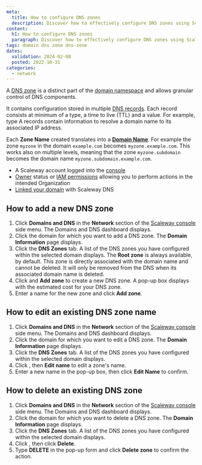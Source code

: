 ```yaml
---
meta:
  title: How to configure DNS zones
  description: Discover how to effectively configure DNS zones using Scaleway's Domains and DNS service. Learn to add, edit, and delete DNS zones to manage your domain's configurations with ease and precision.
content:
  h1: How to configure DNS zones
  paragraph: Discover how to effectively configure DNS zones using Scaleway's Domains and DNS service. Learn to add, edit, and delete DNS zones to manage your domain's configurations with ease and precision.
tags: domain dns zone dns-zone
dates:
  validation: 2024-02-08
  posted: 2022-10-31
categories:
  - network
---
```


A [DNS zone](/network/domains-and-dns/concepts/#dns-zone/) is a distinct part of the [domain namespace](/network/domains-and-dns/concepts/#dns-namespace/) and allows granular control of DNS components.

It contains configuration stored in multiple [DNS records](/network/domains-and-dns/concepts/#dns-record/). Each record consists at minimum of a type, a time to live (TTL) and a value. For example, type A records contain information to resolve a domain name to its associated IP address.

Each **Zone Name** created translates into a [**Domain Name**](/network/domains-and-dns/concepts/#domain-name-domain/). For example the zone `myzone` in the domain `example.com` becomes `myzone.example.com`. This works also on multiple levels, meaning that the zone `myzone.subdomain` becomes the domain name `myzone.subdomain.example.com`.

<Macro id="requirements" />

- A Scaleway account logged into the [console](https://console.scaleway.com/)
- [Owner](/identity-and-access-management/iam/concepts/#owner/) status or [IAM permissions](/identity-and-access-management/iam/concepts/#permission/) allowing you to perform actions in the intended Organization
- [Linked your domain](/network/domains-and-dns/how-to/add-external-domain/) with Scaleway DNS

## How to add a new DNS zone

1. Click **Domains and DNS** in the **Network** section of the [Scaleway console](https://console.scaleway.com/) side menu. The Domains and DNS dashboard displays.
2. Click the domain for which you want to add a DNS zone. The **Domain Information** page displays.
3. Click the **DNS Zones** tab. A list of the DNS zones you have configured within the selected domain displays.
    <Message type="note">
      The **Root zone** is always available, by default. This zone is directly associated with the domain name and cannot be deleted. It will only be removed from the DNS when its associated domain name is deleted.
    </Message>
4. Click <Icon name="plus" /> and **Add zone** to create a new DNS zone. A pop-up box displays with the estimated cost for your DNS zone.
5. Enter a name for the new zone and click **Add zone**.
    <Lightbox src="scaleway-dns-add-zone.webp" alt="" />

## How to edit an existing DNS zone name

1. Click **Domains and DNS** in the **Network** section of the [Scaleway console](https://console.scaleway.com/) side menu. The Domains and DNS dashboard displays.
2. Click the domain for which you want to edit a DNS zone. The **Domain Information** page displays.
3. Click the **DNS Zones** tab. A list of the DNS zones you have configured within the selected domain displays.
4. Click <Icon name="more" />, then **Edit name** to edit a zone's name.
    <Lightbox src="scaleway-dns-zone-list-edit.webp" alt="" />
5. Enter a new name in the pop-up box, then click **Edit Name** to confirm.
    <Lightbox src="scaleway-dns-edit-zone-name.webp" alt="" />

## How to delete an existing DNS zone

1. Click **Domains and DNS** in the **Network** section of the [Scaleway console](https://console.scaleway.com/) side menu. The Domains and DNS dashboard displays.
2. Click the domain for which you want to delete a DNS zone. The **Domain Information** page displays.
3. Click the **DNS Zones** tab. A list of the DNS zones you have configured within the selected domain displays.
4. Click <Icon name="more" />, then click **Delete**.
5. Type **DELETE** in the pop-up form and click **Delete zone** to confirm the action.


